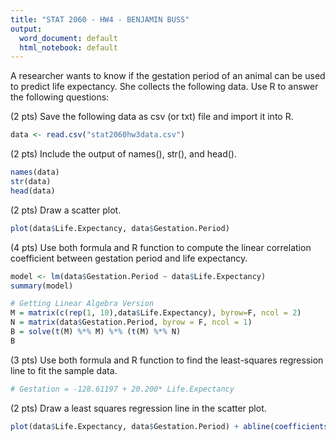 ---
title: "STAT 2060 - HW4 - BENJAMIN BUSS"
output:
  word_document: default
  html_notebook: default
---

A researcher wants to know if the gestation period of an animal can be used to predict life expectancy. She collects the following data.  Use R to answer the following questions:

(2 pts) Save the following data as csv (or txt) file and import it into R.
```{r}
data <- read.csv("stat2060hw3data.csv")
```

(2 pts) Include the output of names(), str(), and head().
```{r}
names(data)
str(data)
head(data)
```

(2 pts) Draw a scatter plot.
```{r}
plot(data$Life.Expectancy, data$Gestation.Period)
```

(4 pts) Use both formula and R function to compute the linear correlation coefficient between gestation period and life expectancy.
```{r}
model <- lm(data$Gestation.Period ~ data$Life.Expectancy)
summary(model)

# Getting Linear Algebra Version
M = matrix(c(rep(1, 10),data$Life.Expectancy), byrow=F, ncol = 2)
N = matrix(data$Gestation.Period, byrow = F, ncol = 1)
B = solve(t(M) %*% M) %*% (t(M) %*% N)
B
```

(3 pts) Use both formula and R function to find the least-squares regression line to fit the sample data.
```{r}
# Gestation = -128.61197 + 20.200* Life.Expectancy
```

(2 pts) Draw a least squares regression line in the scatter plot.
```{r}
plot(data$Life.Expectancy, data$Gestation.Period) + abline(coefficients(model))
```

